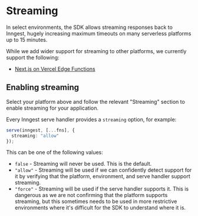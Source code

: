 # Streaming

In select environments, the SDK allows streaming responses back to Inngest, hugely increasing maximum timeouts on many serverless platforms up to 15 minutes.

While we add wider support for streaming to other platforms, we currently support the following:

- [Next.js on Vercel Edge Functions](/docs/sdk/serve#framework-next-js)

## Enabling streaming

Select your platform above and follow the relevant "Streaming" section to enable streaming for your application.

Every Inngest serve handler provides a `streaming` option, for example:

```typescript
serve(inngest, [...fns], {
  streaming: "allow"
});
```

This can be one of the following values:

- `false` - Streaming will never be used. This is the default.
- `"allow"` - Streaming will be used if we can confidently detect support for it by verifying that the platform, environment, and serve handler support streaming.
- `"force"` - Streaming will be used if the serve handler supports it. This is dangerous as we are not confirming that the platform supports streaming, but this sometimes needs to be used in more restrictive environments where it's difficult for the SDK to understand where it is.
